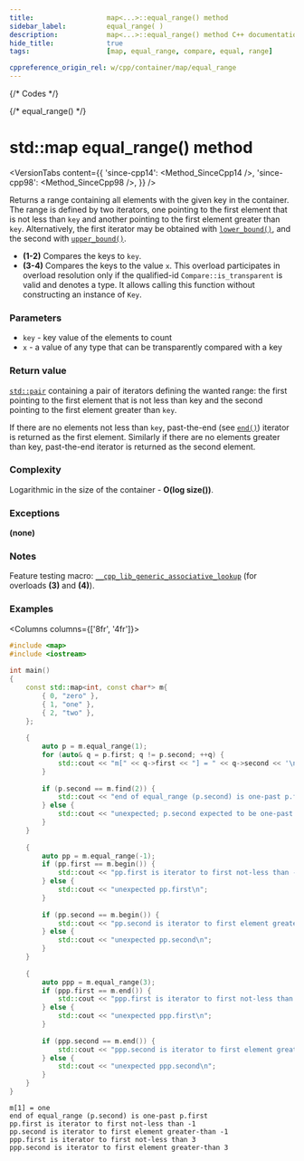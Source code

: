 ```yaml
---
title:					map<...>::equal_range() method
sidebar_label:			equal_range( )
description:			map<...>::equal_range() method C++ documentation
hide_title:				true
tags:					[map, equal_range, compare, equal, range]

cppreference_origin_rel: w/cpp/container/map/equal_range
---
```



{/* Codes */}

{/* equal_range() */}

# std::map equal_range() method

<VersionTabs content={{
	'since-cpp14': <Method_SinceCpp14 />,
	'since-cpp98': <Method_SinceCpp98 />,
}} />

Returns a range containing all elements with the given key in the container. 
The range is defined by two iterators, one pointing to the first element that is not less than `key` and another pointing to the first element greater than `key`.
Alternatively, the first iterator may be obtained with [`lower_bound()`](/docs/std/containers/maps/map/lower_bound), and the second with [`upper_bound()`](/docs/std/containers/maps/map/upper_bound).

- **(1-2)** Compares the keys to `key`.
- **(3-4)** Compares the keys to the value `x`.
  This overload participates in overload resolution only if the qualified-id `Compare::is_transparent` is valid and denotes a type.
  It allows calling this function without constructing an instance of `Key`.

### Parameters

- `key` - key value of the elements to count
- `x` - a value of any type that can be transparently compared with a key

### Return value

[`std::pair`](#) containing a pair of iterators defining the wanted range: the first pointing to the first element that is not less than key and the second pointing to the first element greater than `key`.

If there are no elements not less than `key`, past-the-end (see [`end()`](/docs/std/containers/maps/map/end)) iterator is returned as the first element.
Similarly if there are no elements greater than key, past-the-end iterator is returned as the second element.

### Complexity

Logarithmic in the size of the container - **O(log size())**.

### Exceptions

**(none)**

### Notes

Feature testing macro: [`__cpp_lib_generic_associative_lookup`](#) (for overloads **(3)** and **(4)**).

### Examples

<Columns columns={['8fr', '4fr']}>
<div>

```cpp title='Main.cpp' showLineNumbers
#include <map>
#include <iostream>
 
int main()
{
    const std::map<int, const char*> m{
        { 0, "zero" },
        { 1, "one" },
        { 2, "two" },
    };
 
    {
        auto p = m.equal_range(1);
        for (auto& q = p.first; q != p.second; ++q) {
            std::cout << "m[" << q->first << "] = " << q->second << '\n';
        }
 
        if (p.second == m.find(2)) {
            std::cout << "end of equal_range (p.second) is one-past p.first\n";
        } else {
            std::cout << "unexpected; p.second expected to be one-past p.first\n";
        }
    }
 
    {
        auto pp = m.equal_range(-1);
        if (pp.first == m.begin()) {
            std::cout << "pp.first is iterator to first not-less than -1\n";
        } else {
            std::cout << "unexpected pp.first\n";
        }
 
        if (pp.second == m.begin()) {
            std::cout << "pp.second is iterator to first element greater-than -1\n";
        } else {
            std::cout << "unexpected pp.second\n";
        }
    }
 
    {
        auto ppp = m.equal_range(3);
        if (ppp.first == m.end()) {
            std::cout << "ppp.first is iterator to first not-less than 3\n";
        } else {
            std::cout << "unexpected ppp.first\n";
        }
 
        if (ppp.second == m.end()) {
            std::cout << "ppp.second is iterator to first element greater-than 3\n";
        } else {
            std::cout << "unexpected ppp.second\n";
        }
    }
}
```

</div>
<div>

```plaintext title="Output"
m[1] = one
end of equal_range (p.second) is one-past p.first
pp.first is iterator to first not-less than -1
pp.second is iterator to first element greater-than -1
ppp.first is iterator to first not-less than 3
ppp.second is iterator to first element greater-than 3
```

</div>
</Columns>

